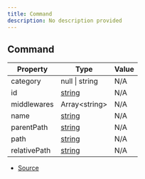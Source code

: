 ```yaml
---
title: Command
description: No description provided
---
```


## Command

| Property | Type | Value |
| ----------- | ----------- | ----------- |
| category | null \| string | N/A |
| id | [string](https://developer.mozilla.org/en-US/docs/Web/JavaScript/Reference/Global_Objects/String) | N/A |
| middlewares | Array\<string> | N/A |
| name | [string](https://developer.mozilla.org/en-US/docs/Web/JavaScript/Reference/Global_Objects/String) | N/A |
| parentPath | [string](https://developer.mozilla.org/en-US/docs/Web/JavaScript/Reference/Global_Objects/String) | N/A |
| path | [string](https://developer.mozilla.org/en-US/docs/Web/JavaScript/Reference/Global_Objects/String) | N/A |
| relativePath | [string](https://developer.mozilla.org/en-US/docs/Web/JavaScript/Reference/Global_Objects/String) | N/A |


- [Source](https://github.com/underctrl-io/commandkit/blob/e7997746676c2b18be64230c918cb998973d18b5/packages/commandkit/src/app/router/CommandsRouter.ts#L6)